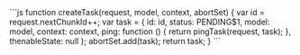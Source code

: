 
<CodeBlock>
```js
function createTask(request, model, context, abortSet) {
  var id = request.nextChunkId++;
  var task = {
    id: id,
    status: PENDING$1,
    model: model,
    context: context,
    ping: function () {
      return pingTask(request, task);
    },
    thenableState: null
  };
  abortSet.add(task);
  return task;
}
```
</CodeBlock>